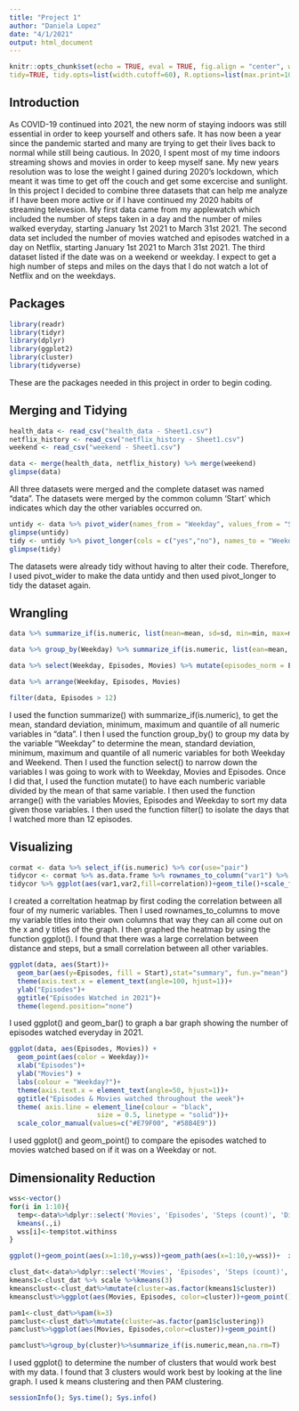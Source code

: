 ```yaml
---
title: "Project 1"
author: "Daniela Lopez"
date: "4/1/2021"
output: html_document
---
```


```r
knitr::opts_chunk$set(echo = TRUE, eval = TRUE, fig.align = "center", warning = F, message = F,
tidy=TRUE, tidy.opts=list(width.cutoff=60), R.options=list(max.print=100))
```

## Introduction
As COVID-19 continued into 2021, the new norm of staying indoors was still essential in order to keep yourself and others safe. It has now been a year since the pandemic started and many are trying to get their lives back to normal while still being cautious. In 2020, I spent most of my time indoors streaming shows and movies in order to keep myself sane. My new years resolution was to lose the weight I gained during 2020's lockdown, which meant it was time to get off the couch and get some excercise and sunlight. In this project I decided to combine three datasets that can help me analyze if I have been more active or if I have continued my 2020 habits of streaming televesion. My first data came from my applewatch which included the number of steps taken in a day and the number of miles walked everyday, starting January 1st 2021 to March 31st 2021. The second data set included the number of movies watched and episodes watched in a day on Netflix, starting January 1st 2021 to March 31st 2021. The third dataset listed if the date was on a weekend or weekday. I expect to get a high number of steps and miles on the days that I do not watch a lot of Netflix and on the weekdays.

## Packages
```r
library(readr)
library(tidyr)
library(dplyr)
library(ggplot2)
library(cluster)
library(tidyverse)
```
These are the packages needed in this project in order to begin coding. 

## Merging and Tidying
```r
health_data <- read_csv("health_data - Sheet1.csv")
netflix_history <- read_csv("netflix_history - Sheet1.csv")
weekend <- read_csv("weekend - Sheet1.csv")
```

```r
data <- merge(health_data, netflix_history) %>% merge(weekend)
glimpse(data)
```
All three datasets were merged and the complete dataset was named "data". The datasets were merged by the common column 'Start' which indicates which day the other variables occurred on. 

```r
untidy <- data %>% pivot_wider(names_from = "Weekday", values_from = "Start")
glimpse(untidy)
tidy <- untidy %>% pivot_longer(cols = c("yes","no"), names_to = "Weekday", values_to = "Start")
glimpse(tidy)
```
The datasets were already tidy without having to alter their code. Therefore, I used pivot_wider to make the data untidy and then used pivot_longer to tidy the dataset again. 

## Wrangling
```r
data %>% summarize_if(is.numeric, list(mean=mean, sd=sd, min=min, max=max, quantile=quantile))

data %>% group_by(Weekday) %>% summarize_if(is.numeric, list(ean=mean, sd=sd, min=min, max=max, quantile=quantile))

data %>% select(Weekday, Episodes, Movies) %>% mutate(episodes_norm = Episodes / mean(Episodes, na.rm= TRUE))

data %>% arrange(Weekday, Episodes, Movies)

filter(data, Episodes > 12)
```
I used the function summarize() with summarize_if(is.numeric), to get the mean, standard deviation, minimum, maximum and quantile of all numeric variables in "data". I then I used the function group_by() to group my data by the variable "Weekday" to determine the mean, standard deviation, minimum, maximum and quantile of all numeric variables for both Weekday and Weekend. Then I used the function select() to narrow down the variables I was going to work with to Weekday, Movies and Episodes. Once I did that, I used the function mutate() to have each numberic variable divided by the mean of that same variable. I then used the function arrange() with the variables Movies, Episodes and Weekday to sort my data given those variables. I then used the function filter() to isolate the days that I watched more than 12 episodes.

## Visualizing
```r
cormat <- data %>% select_if(is.numeric) %>% cor(use="pair")
tidycor <- cormat %>% as.data.frame %>% rownames_to_column("var1") %>% pivot_longer(-1, names_to ="var2", values_to ="correlation")
tidycor %>% ggplot(aes(var1,var2,fill=correlation))+geom_tile()+scale_fill_gradient2(low="red",mid="white",high="blue")+geom_text(aes(label=round(correlation,2)), color="black", size=4) 
```
I created a correltation heatmap by first coding the correlation between all four of my numeric variables. Then I used rownames_to_columns to move my variable titles into their own columns that way they can all come out on the x and y titles of the graph. I then graphed the heatmap by using the function ggplot(). I found that there was a large correlation between distance and steps, but a small correlation between all other variables. 
```r
ggplot(data, aes(Start))+
  geom_bar(aes(y=Episodes, fill = Start),stat="summary", fun.y="mean") +  
  theme(axis.text.x = element_text(angle=100, hjust=1))+
  ylab("Episodes")+
  ggtitle("Episodes Watched in 2021")+
  theme(legend.position="none")
```
I used ggplot() and geom_bar() to graph a bar graph showing the number of episodes watched everyday in 2021. 
```r
ggplot(data, aes(Episodes, Movies)) + 
  geom_point(aes(color = Weekday))+ 
  xlab("Episodes")+
  ylab("Movies") + 
  labs(colour = "Weekday?")+
  theme(axis.text.x = element_text(angle=50, hjust=1))+
  ggtitle("Episodes & Movies watched throughout the week")+
  theme( axis.line = element_line(colour = "black", 
                      size = 0.5, linetype = "solid"))+
  scale_color_manual(values=c("#E79F00", "#58B4E9"))
```
I used ggplot() and geom_point() to compare the episodes watched to movies watched based on if it was on a Weekday or not. 

## Dimensionality Reduction
```r
wss<-vector()
for(i in 1:10){ 
  temp<-data%>%dplyr::select('Movies', 'Episodes', 'Steps (count)', 'Distance (mi)')%>%
  kmeans(.,i)
  wss[i]<-temp$tot.withinss 
} 

ggplot()+geom_point(aes(x=1:10,y=wss))+geom_path(aes(x=1:10,y=wss))+  xlab("clusters")+scale_x_continuous(breaks=1:10)

clust_dat<-data%>%dplyr::select('Movies', 'Episodes', 'Steps (count)', 'Distance (mi)')
kmeans1<-clust_dat %>% scale %>%kmeans(3)
kmeansclust<-clust_dat%>%mutate(cluster=as.factor(kmeans1$cluster))
kmeansclust%>%ggplot(aes(Movies, Episodes, color=cluster))+geom_point()

pam1<-clust_dat%>%pam(k=3)
pamclust<-clust_dat%>%mutate(cluster=as.factor(pam1$clustering))
pamclust%>%ggplot(aes(Movies, Episodes,color=cluster))+geom_point()

pamclust%>%group_by(cluster)%>%summarize_if(is.numeric,mean,na.rm=T)
```
I used ggplot() to determine the number of clusters that would work best with my data. I found that 3 clusters would work best by looking at the line graph. I used k means clustering and then PAM clustering. 
```r
sessionInfo(); Sys.time(); Sys.info()
```

